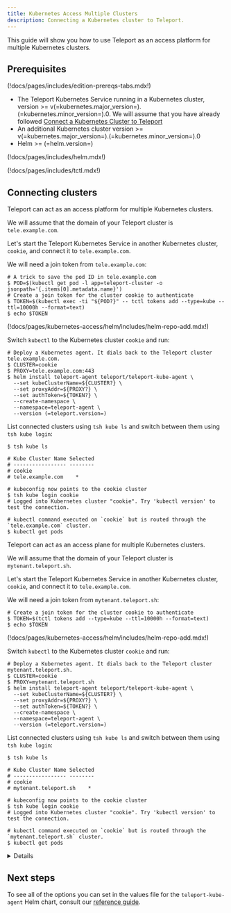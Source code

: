 ```yaml
---
title: Kubernetes Access Multiple Clusters
description: Connecting a Kubernetes cluster to Teleport.
---
```


This guide will show you how to use Teleport as an access platform for multiple Kubernetes clusters.

## Prerequisites

(!docs/pages/includes/edition-prereqs-tabs.mdx!)

- The Teleport Kubernetes Service running in a Kubernetes cluster, version >=
  v(=kubernetes.major_version=).(=kubernetes.minor_version=).0. We will assume
  that you have already followed
  [Connect a Kubernetes Cluster to Teleport](../getting-started.mdx)
- An additional Kubernetes cluster version >=
  v(=kubernetes.major_version=).(=kubernetes.minor_version=).0
- Helm >= (=helm.version=)

(!docs/pages/includes/helm.mdx!)

(!docs/pages/includes/tctl.mdx!)

## Connecting clusters

<Tabs>
<TabItem scope={["oss", "enterprise"]} label="Self-Hosted">

Teleport can act as an access platform for multiple Kubernetes clusters. 

We will assume that the domain of your Teleport cluster is `tele.example.com`.

Let's start the Teleport Kubernetes Service in another Kubernetes cluster,
`cookie`, and connect it to `tele.example.com`.

We will need a join token from `tele.example.com`:

```code
# A trick to save the pod ID in tele.example.com
$ POD=$(kubectl get pod -l app=teleport-cluster -o jsonpath='{.items[0].metadata.name}')
# Create a join token for the cluster cookie to authenticate
$ TOKEN=$(kubectl exec -ti "${POD?}" -- tctl tokens add --type=kube --ttl=10000h --format=text)
$ echo $TOKEN
```

(!docs/pages/kubernetes-access/helm/includes/helm-repo-add.mdx!)

Switch `kubectl` to the Kubernetes cluster `cookie` and run:

```code
# Deploy a Kubernetes agent. It dials back to the Teleport cluster tele.example.com.
$ CLUSTER=cookie
$ PROXY=tele.example.com:443
$ helm install teleport-agent teleport/teleport-kube-agent \
  --set kubeClusterName=${CLUSTER?} \
  --set proxyAddr=${PROXY?} \
  --set authToken=${TOKEN?} \
  --create-namespace \
  --namespace=teleport-agent \
  --version (=teleport.version=)
```

List connected clusters using `tsh kube ls` and switch between
them using `tsh kube login`:

```code
$ tsh kube ls

# Kube Cluster Name Selected 
# ----------------- -------- 
# cookie
# tele.example.com    *

# kubeconfig now points to the cookie cluster
$ tsh kube login cookie
# Logged into Kubernetes cluster "cookie". Try 'kubectl version' to test the connection.

# kubectl command executed on `cookie` but is routed through the `tele.example.com` cluster.
$ kubectl get pods
```

</TabItem>
<TabItem scope={["cloud"]} label="Teleport Cloud">

Teleport can act as an access plane for multiple Kubernetes clusters. 

We will assume that the domain of your Teleport cluster is `mytenant.teleport.sh`.

Let's start the Teleport Kubernetes Service in another Kubernetes cluster,
`cookie`, and connect it to `tele.example.com`.

We will need a join token from `mytenant.teleport.sh`:

```code
# Create a join token for the cluster cookie to authenticate
$ TOKEN=$(tctl tokens add --type=kube --ttl=10000h --format=text)
$ echo $TOKEN
```

(!docs/pages/kubernetes-access/helm/includes/helm-repo-add.mdx!)

Switch `kubectl` to the Kubernetes cluster `cookie` and run:

```code
# Deploy a Kubernetes agent. It dials back to the Teleport cluster mytenant.teleport.sh.
$ CLUSTER=cookie
$ PROXY=mytenant.teleport.sh
$ helm install teleport-agent teleport/teleport-kube-agent \
  --set kubeClusterName=${CLUSTER?} \
  --set proxyAddr=${PROXY?} \
  --set authToken=${TOKEN?} \
  --create-namespace \
  --namespace=teleport-agent \
  --version (=teleport.version=)
```

List connected clusters using `tsh kube ls` and switch between
them using `tsh kube login`:

```code
$ tsh kube ls

# Kube Cluster Name Selected 
# ----------------- -------- 
# cookie
# mytenant.teleport.sh    *

# kubeconfig now points to the cookie cluster
$ tsh kube login cookie
# Logged into Kubernetes cluster "cookie". Try 'kubectl version' to test the connection.

# kubectl command executed on `cookie` but is routed through the `mytenant.teleport.sh` cluster.
$ kubectl get pods
```

</TabItem>

</Tabs>

<Details title="Not seeing Kubernetes clusters?">

(!docs/pages/includes/kubernetes-access/rbac.mdx!)

</Details>

## Next steps

To see all of the options you can set in the values file for the
`teleport-kube-agent` Helm chart, consult our [reference
guide](../../reference/helm-reference/teleport-kube-agent.mdx).

